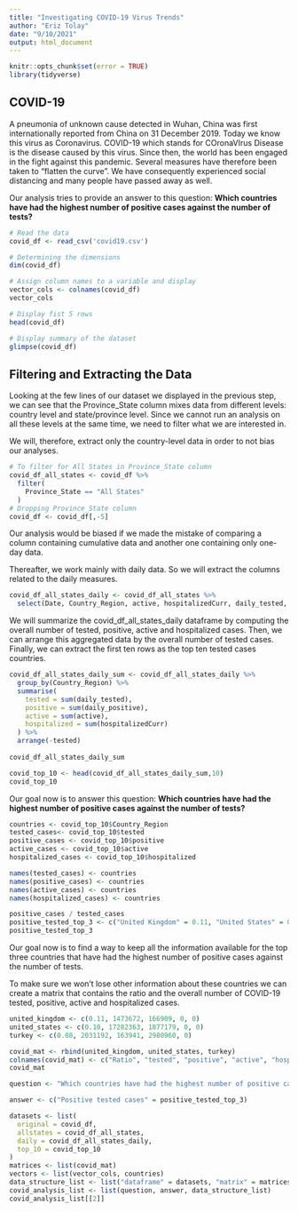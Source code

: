 ```yaml
---
title: "Investigating COVID-19 Virus Trends"
author: "Eriz Tolay"
date: "9/10/2021"
output: html_document
---
```


```r
knitr::opts_chunk$set(error = TRUE)
library(tidyverse)
```

## COVID-19

A pneumonia of unknown cause detected in Wuhan, China was first internationally reported from China on 31 December 2019. Today we know this virus as Coronavirus. COVID-19 which stands for COronaVIrus Disease is the disease caused by this virus. Since then, the world has been engaged in the fight against this pandemic. Several measures have therefore been taken to "flatten the curve". We have consequently experienced social distancing and many people have passed away as well.

Our analysis tries to provide an answer to this question: **Which countries have had the highest number of positive cases against the number of tests?**

```r
# Read the data
covid_df <- read_csv('covid19.csv')
```

```r
# Determining the dimensions
dim(covid_df)
```

```r
# Assign column names to a variable and display
vector_cols <- colnames(covid_df)
vector_cols
```

```r
# Display fist 5 rows
head(covid_df)
```
```r
# Display summary of the dataset
glimpse(covid_df)
```

## Filtering and Extracting the Data

Looking at the few lines of our dataset we displayed in the previous step, we can see that the Province_State column mixes data from different levels: country level and state/province level. Since we cannot run an analysis on all these levels at the same time, we need to filter what we are interested in.

We will, therefore, extract only the country-level data in order to not bias our analyses.

```r
# To filter for All States in Province_State column
covid_df_all_states <- covid_df %>%
  filter(
    Province_State == "All States"
  )
# Dropping Province_State column
covid_df <- covid_df[,-5]
```

Our analysis would be biased if we made the mistake of comparing a column containing cumulative data and another one containing only one-day data. 

Thereafter, we work mainly with daily data. So we will extract the columns related to the daily measures.

```r
covid_df_all_states_daily <- covid_df_all_states %>%
  select(Date, Country_Region, active, hospitalizedCurr, daily_tested, daily_positive)
```

We will summarize the covid_df_all_states_daily dataframe by computing the overall number of tested, positive, active and hospitalized cases. Then, we can arrange this aggregated data by the overall number of tested cases. Finally, we can extract the first ten rows as the top ten tested cases countries.

```r
covid_df_all_states_daily_sum <- covid_df_all_states_daily %>%
  group_by(Country_Region) %>%
  summarise(
    tested = sum(daily_tested),
    positive = sum(daily_positive),
    active = sum(active),
    hospitalized = sum(hospitalizedCurr)
  ) %>%
  arrange(-tested)
  
covid_df_all_states_daily_sum
```

```r
covid_top_10 <- head(covid_df_all_states_daily_sum,10)
covid_top_10
```

Our goal now is to answer this question: **Which countries have had the highest number of positive cases against the number of tests?**

```r
countries <- covid_top_10$Country_Region
tested_cases<- covid_top_10$tested
positive_cases <- covid_top_10$positive
active_cases <- covid_top_10$active
hospitalized_cases <- covid_top_10$hospitalized

names(tested_cases) <- countries
names(positive_cases) <- countries
names(active_cases) <- countries
names(hospitalized_cases) <- countries

positive_cases / tested_cases
positive_tested_top_3 <- c("United Kingdom" = 0.11, "United States" = 0.10, "Turkey" = 0.08)
positive_tested_top_3
```

Our goal now is to find a way to keep all the information available for the top three countries that have had the highest number of positive cases against the number of tests.

To make sure we won't lose other information about these countries we can create a matrix that contains the ratio and the overall number of COVID-19 tested, positive, active and hospitalized cases.

```r
united_kingdom <- c(0.11, 1473672, 166909, 0, 0)
united_states <- c(0.10, 17282363, 1877179, 0, 0)
turkey <- c(0.08, 2031192, 163941, 2980960, 0)

covid_mat <- rbind(united_kingdom, united_states, turkey)
colnames(covid_mat) <- c("Ratio", "tested", "positive", "active", "hospitalized")
covid_mat
```

```r
question <- "Which countries have had the highest number of positive cases against the number of tests?"

answer <- c("Positive tested cases" = positive_tested_top_3)
```

```r
datasets <- list(
  original = covid_df,
  allstates = covid_df_all_states,
  daily = covid_df_all_states_daily,
  top_10 = covid_top_10
)
matrices <- list(covid_mat)
vectors <- list(vector_cols, countries)
data_structure_list <- list("dataframe" = datasets, "matrix" = matrices, "vector" = vectors)
covid_analysis_list <- list(question, answer, data_structure_list)
covid_analysis_list[[2]]
```
